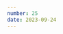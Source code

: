 ```yaml
---
number: 25
date: 2023-09-24
---
```



<Title title={`Issue ${frontmatter.number}`} date={frontmatter.date} />

<NewsletterSponsorSlot
  title="Put your mobile releases on autopilot."
  promotionLink="https://get.runway.team/get-started?utm_campaign%3DiOS%20CI%20Newsletter%26utm_medium%3Dweb%26utm_source%3DiOS%20CI%20Newsletter%20Issue%2025%26utm_content%3Dsept_24_23"
/>

Hey everyone! 👋 Welcome to the twenty-fifth issue of the iOS CI Newsletter. Hope you've had a great couple of weeks!

What a couple of weeks these have been if you're a Swift developer! We got a **new version of iOS and Swift**, a new **release of Xcode** and **brand-new devices too**. I bought myself an iOS 15 Pro and an Apple Watch Ultra 2, which were delivered on Friday and I am loving them so far!

In terms of what I have been working on, [Hidde](https://twitter.com/hiddevdploeg) and I have been busy getting a vastly improved and redesigned version of [NowPlaying](https://nowplaying.page) ready for release. We're hoping to have it out at some point in October with some great new features such as [interactive widgets](https://twitter.com/hiddevdploeg/status/1703358795710189900), [better airdrop support](https://twitter.com/polpielladev/status/1696970984165724208) and _hopefully_ App Clips to better share songs with friends.

📬 I'll keep you all up to date on how the new version is coming along, but in the meantime, let's get into this week's newsletter!

## [🚀 How to set up Swift on Linux using swiftly](https://www.polpiella.dev/setting-up-swift-on-linux-ci-cd-using-swiftly?utm_campaign%3DiOS%20CI%20Newsletter%26utm_medium%3Dweb%26utm_source%3DiOS%20CI%20Newsletter%20Issue%2025%26utm_content%3Dsept_24_23)

The [Swift Server Workgroup (SSWG)](https://www.swift.org/sswg?utm_campaign%3DiOS%20CI%20Newsletter%26utm_medium%3Dweb%26utm_source%3DiOS%20CI%20Newsletter%20Issue%2025%26utm_content%3Dsept_24_23) released version 0.1.0 of their open-source tool [swiftly](https://github.com/swift-server/swiftly), which makes it easy for developers to **download, install and manage Swift toolchains**.

To celebrate this release, I wrote an article on how to set up Swift on a Linux CI/CD machine on GitHub Actions using swiftly.

## [📦 Swift Package template](https://github.com/mattmassicotte/PackageTemplate?utm_campaign%3DiOS%20CI%20Newsletter%26utm_medium%3Dweb%26utm_source%3DiOS%20CI%20Newsletter%20Issue%2025%26utm_content%3Dsept_24_23)

After I [tooted about my article on how to set up Swift on Linux](https://iosdev.space/@mattiem@mastodon.social/111092498537696610) last week, [Matt Massicotte](https://iosdev.space/@mattiem@mastodon.social) replied with a link to his Swift Package template, which I hadn't come across before.

The template, which is open-source and available on GitHub, is a great starting point for making new Swift packages. It includes several useful features, such as a setting to enable complete concurrency checking, a YAML file with configuration for adding the new package to the [Swift Package Index](https://swiftpackageindex.com?utm_campaign%3DiOS%20CI%20Newsletter%26utm_medium%3Dweb%26utm_source%3DiOS%20CI%20Newsletter%20Issue%2025%26utm_content%3Dsept_24_23), and a GitHub Actions workflow for running tests on CI/CD for both Apple and Linux platforms.

## [🎉 Swift 5.9 is out!](https://www.swift.org/blog/swift-5.9-released?utm_campaign%3DiOS%20CI%20Newsletter%26utm_medium%3Dweb%26utm_source%3DiOS%20CI%20Newsletter%20Issue%2025%26utm_content%3Dsept_24_23)

Together with the release of iOS 17, Apple announced last week that Swift 5.9 is now out too!

Along with some great improvements to the language, Swift 5.9 also includes some new game-changing features for tooling and CI/CD, such as the new [accessibility audits in Xcode 15](https://www.polpiella.dev/xcode-15-automated-accessibility-audits?utm_campaign%3DiOS%20CI%20Newsletter%26utm_medium%3Dweb%26utm_source%3DiOS%20CI%20Newsletter%20Issue%2025%26utm_content%3Dsept_24_23) and the [new network request permissions for Swift Package plugins](https://www.polpiella.dev/network-requests-in-swift-package-plugins?utm_campaign%3DiOS%20CI%20Newsletter%26utm_medium%3Dweb%26utm_source%3DiOS%20CI%20Newsletter%20Issue%2025%26utm_content%3Dsept_24_23).

## [⚠️ Time to update your GitHub Actions](https://github.blog/changelog/2023-09-22-github-actions-transitioning-from-node-16-to-node-20?utm_campaign%3DiOS%20CI%20Newsletter%26utm_medium%3Dweb%26utm_source%3DiOS%20CI%20Newsletter%20Issue%2025%26utm_content%3Dsept_24_23)

Node 16 has now reached its end of life and, as a consequence, GitHub has started its deprecation process for GitHub actions.

If you're using GitHub Actions that use Node under the hood, such as [actions/checkout](https://github.com/actions/checkout) or [actions/upload-artifact](https://github.com/actions/upload-artifact), you'll start seeing warnings in your logs. To silence them, you'll need to update to the latest version of these actions (v4), which are now available and use Node 20.

If you have a bunch of workflows you need to update, I would recommend reading [this article](https://blog.eidinger.info/why-and-how-to-adopt-actionscheckoutv3-in-your-github-action-workflow#heading-how?utm_campaign%3DiOS%20CI%20Newsletter%26utm_medium%3Dweb%26utm_source%3DiOS%20CI%20Newsletter%20Issue%2025%26utm_content%3Dsept_24_23) by [Marco Eidinger](https://twitter.com/MarcoEidinger) as it includes a handy script to automate the process that you can **update to use version 4 instead of 3**.

## [🖥️ How to use EC2 Macs for Apple app CI/CD](https://bitrise.io/blog/post/summit-speaker-spotlight-series-aws?utm_campaign%3DiOS%20CI%20Newsletter%26utm_medium%3Dweb%26utm_source%3DiOS%20CI%20Newsletter%20Issue%2025%26utm_content%3Dsept_24_23)

The [Mobile DevOps Summit](https://summit.bitrise.io?utm_campaign%3DiOS%20CI%20Newsletter%26utm_medium%3Dweb%26utm_source%3DiOS%20CI%20Newsletter%20Issue%2025%26utm_content%3Dsept_24_23) is coming up in a couple of weeks and, to celebrate the occasion, [Bitrise](https://twitter.com/bitrise) is publishing a series of spotlight articles on some of the speakers.

A session that caught my eye and I am looking forward to is **Apple @ AWS—CI/CD developer environments on EC2 Mac** by [Dave Siederer](https://www.linkedin.com/in/siederer), a **Senior Specialist Solutions Architect for EC2 Mac at [AWS](https://twitter.com/awscloud)**. There has been a recent trend of companies moving their **CI/CD systems to EC2 Macs**, and I'm looking forward to hearing more about the benefits and experiences of doing so.

## [🧪 A new macro-based approach to testing in Swift](https://forums.swift.org/t/a-new-approach-to-testing-in-swift/67425?utm_campaign%3DiOS%20CI%20Newsletter%26utm_medium%3Dweb%26utm_source%3DiOS%20CI%20Newsletter%20Issue%2025%26utm_content%3Dsept_24_23)

The Swift Forums are a great place to keep up to date with the latest developments in the Swift community. This week, [Stuart Montgomery](https://twitter.com/throwspace), a software engineer working on the XCTest team at Apple, shared a new macro-based open-source Swift testing library.

I haven't tried it yet, but the code snippets in the post look very interesting and I'm looking forward to giving it a go.
